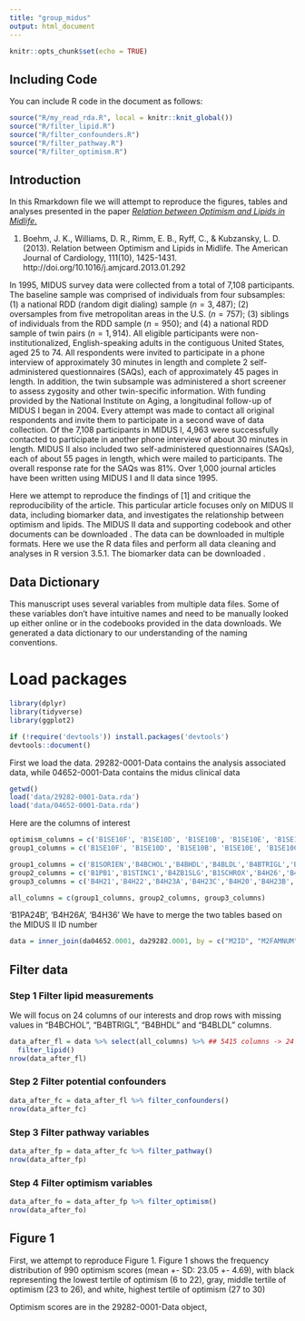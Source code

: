 ```yaml
---
title: "group_midus"
output: html_document
---
```


```r
knitr::opts_chunk$set(echo = TRUE)
```

## Including Code

You can include R code in the document as follows:

```r
source("R/my_read_rda.R", local = knitr::knit_global())
source("R/filter_lipid.R")
source("R/filter_confounders.R")
source("R/filter_pathway.R")
source("R/filter_optimism.R")
```

## Introduction
In this Rmarkdown file we will attempt to reproduce the figures, tables and analyses presented in the paper [_Relation between Optimism and Lipids in Midlife_.](https://www.ajconline.org/article/S0002-9149(13)00388-3/pdf)

1. Boehm, J. K., Williams, D. R., Rimm, E. B., Ryff, C., & Kubzansky, L. D. (2013). Relation between Optimism and Lipids in Midlife. The American Journal of Cardiology, 111(10), 1425-1431.
http://doi.org/10.1016/j.amjcard.2013.01.292

In 1995, MIDUS survey data were collected from a total of 7,108 participants. The baseline sample was comprised of individuals from four subsamples: (1) a national RDD (random digit dialing) sample ($n = 3,487$); (2) oversamples from five metropolitan areas in the U.S. ($n = 757$); (3) siblings of individuals from the RDD sample ($n = 950$); and (4) a national RDD sample of twin pairs ($n = 1,914$). All eligible participants were non-institutionalized, English-speaking adults in the contiguous United States, aged 25 to 74. All respondents were invited to participate in a phone interview of approximately 30 minutes in length and complete 2 self-administered questionnaires (SAQs), each of approximately 45 pages in length. In addition, the twin subsample was administered a short screener to assess zygosity and other twin-specific information. With funding provided by the National Institute on Aging, a longitudinal follow-up of MIDUS I began in 2004. Every attempt was made to contact all original respondents and invite them to participate in a second wave of data collection. Of the 7,108 participants in MIDUS I, 4,963 were successfully contacted to participate in another phone interview of about 30 minutes in length. MIDUS II also included two self-administered questionnaires (SAQs), each of about 55 pages in length, which were mailed to participants. The overall response rate for the SAQs was 81\%. Over 1,000 journal articles have been written using MIDUS I and II data since 1995.

Here we attempt to reproduce the findings of [1] and critique the reproducibility of the article. This particular article focuses only on MIDUS II data, including biomarker data, and investigates the relationship between optimism and lipids. The MIDUS II data and supporting codebook and other documents can be downloaded \href{https://www.icpsr.umich.edu/icpsrweb/ICPSR/studies/4652?archive=ICPSR&q=MIDUS+}{here}. The data can be downloaded in multiple formats. Here we use the R data files and perform all data cleaning and analyses in R version 3.5.1. The biomarker data can be downloaded \href{https://www.icpsr.umich.edu/icpsrweb/NACDA/studies/29282}{here}.

## Data Dictionary
This manuscript uses several variables from multiple data files. Some of these variables don't have intuitive names and need to be manually looked up either online or in the codebooks provided in the data downloads. We generated a data dictionary to our understanding of the naming conventions.

# Load packages
```r
library(dplyr)
library(tidyverse)
library(ggplot2)
```

```r
if (!require('devtools')) install.packages('devtools')
devtools::document()
```


First we load the data. 29282-0001-Data contains the analysis associated data, 
while 04652-0001-Data contains the midus clinical data
```r
getwd()
load('data/29282-0001-Data.rda')
load('data/04652-0001-Data.rda')
```

Here are the columns of interest
```r
optimism_columns = c('B1SE10F', 'B1SE10D', 'B1SE10B', 'B1SE10E', 'B1SE10C', 'B1SE10A')
group1_columns = c('B1SE10F', 'B1SE10D', 'B1SE10B', 'B1SE10E', 'B1SE10C', 'B1SE10A','B4BCHOL','B4BHDL','B4BLDL','B4BTRIGL','B1PAGE_M2','B1PRSEX','B1PF7A')

group1_columns = c('B1SORIEN','B4BCHOL','B4BHDL','B4BLDL','B4BTRIGL','B1PAGE_M2','B1PRSEX','B1PF7A')
group2_columns = c('B1PB1','B1STINC1','B4ZB1SLG','B1SCHROX','B4H26','B4H33','B4H25','B4PBMI','B1SNEGAF')
group3_columns = c('B4H21','B4H22','B4H23A','B4H23C','B4H20','B4H23B','B4H24')

all_columns = c(group1_columns, group2_columns, group3_columns)
```
'B1PA24B', 'B4H26A', 'B4H36'
We have to merge the two tables based on the MIDUS II ID number

```r
data = inner_join(da04652.0001, da29282.0001, by = c("M2ID", "M2FAMNUM"),suffix = c('','.2'))
```

## Filter data

### Step 1 Filter lipid measurements
We will focus on 24 columns of our interests and drop rows with missing values in "B4BCHOL", "B4BTRIGL", "B4BHDL" and "B4BLDL" columns.
```r
data_after_fl = data %>% select(all_columns) %>% ## 5415 columns -> 24 columns
  filter_lipid()
nrow(data_after_fl)
```

### Step 2 Filter potential confounders
```r
data_after_fc = data_after_fl %>% filter_confounders()
nrow(data_after_fc)
```

### Step 3 Filter pathway variables
```r
data_after_fp = data_after_fc %>% filter_pathway()
nrow(data_after_fp)
```

### Step 4 Filter optimism variables
```r
data_after_fo = data_after_fp %>% filter_optimism()
nrow(data_after_fo)
```


## Figure 1

First, we attempt to reproduce Figure 1. 
Figure 1 shows the frequency distribution of 990 optimism scores 
(mean +- SD: 23.05 +- 4.69), 
with black representing the lowest tertile of optimism (6 to 22), 
gray, middle tertile of optimism (23 to 26), 
and white, highest tertile of optimism (27 to 30)

Optimism scores are in the 29282-0001-Data object, 
